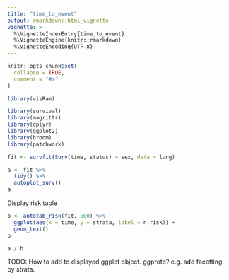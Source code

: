 ```yaml
---
title: "time_to_event"
output: rmarkdown::html_vignette
vignette: >
  %\VignetteIndexEntry{time_to_event}
  %\VignetteEngine{knitr::rmarkdown}
  %\VignetteEncoding{UTF-8}
---
```


```r
knitr::opts_chunk$set(
  collapse = TRUE,
  comment = "#>"
)
```

```r
library(visRam)
```

```r
library(survival)
library(magrittr)
library(dplyr)
library(ggplot2)
library(broom)
library(patchwork)

fit <- survfit(Surv(time, status) ~ sex, data = lung) 

a <- fit %>% 
  tidy() %>% 
  autoplot_surv()
a
```


Display risk table
```r
b <- autotab_risk(fit, 500) %>%
  ggplot(aes(x = time, y = strata, label = n.risk)) + 
  geom_text() 
b
```


```r
a / b
```

TODO: How to add to displayed ggplot object. ggproto? e.g. add facetting by strata. 
